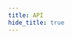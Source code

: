 ```yaml
---
title: API
hide_title: true
---
```



<FeatureIcon src={wexinMiniProgram} alt="API" title="API" />
<LinkList
  srcList={[
    {
      title: "Clipboard",
      link: "/docs/wexin-mini-program/api/clipboard",
      src: wexinMiniProgram,
      alt: "Clipboard",
    },
    {
      title: "Share",
      link: "/docs/wexin-mini-program/api/share",
      src: wexinMiniProgram,
      alt: "Share",
    },
  ]}
/>
